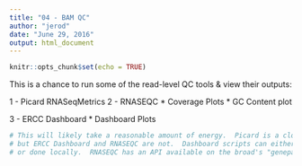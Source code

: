 ```yaml
---
title: "04 - BAM QC"
author: "jerod"
date: "June 29, 2016"
output: html_document
---
```


```r
knitr::opts_chunk$set(echo = TRUE)
```

This is a chance to run some of the read-level QC tools & view their outputs:

1 - Picard RNASeqMetrics 
2 - RNASEQC
* Coverage Plots
* GC Content plot

3 - ERCC Dashboard
* Dashboard Plots

```r
# This will likely take a reasonable amount of energy.  Picard is a cloud app, 
# but ERCC Dashboard and RNASEQC are not.  Dashboard scripts can either be run via dockers
# or done locally.  RNASEQC has an API available on the broad's "genepattern" cloud.

```